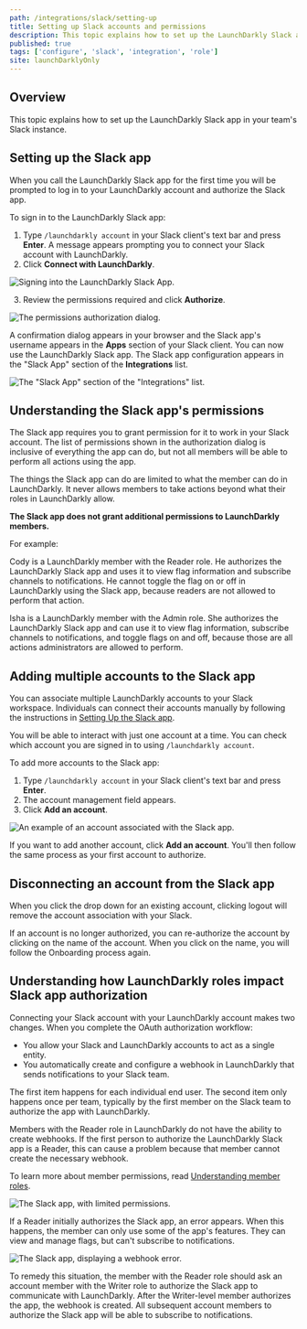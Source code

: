 ```yaml
---
path: /integrations/slack/setting-up
title: Setting up Slack accounts and permissions
description: This topic explains how to set up the LaunchDarkly Slack app in your team's Slack instance.
published: true
tags: ['configure', 'slack', 'integration', 'role']
site: launchDarklyOnly
---
```


## Overview

This topic explains how to set up the LaunchDarkly Slack app in your team's Slack instance.

## Setting up the Slack app

When you call the LaunchDarkly Slack app for the first time you will be prompted to log in to your LaunchDarkly account and authorize the Slack app. 

To sign in to the LaunchDarkly Slack app:

1. Type `/launchdarkly account` in your Slack client's text bar and press **Enter**. A message appears prompting you to connect your Slack account with LaunchDarkly.
2. Click **Connect with LaunchDarkly**.

![Signing into the LaunchDarkly Slack App.](slack-ld-connect.png)

3. Review the permissions required and click **Authorize**.

![The permissions authorization dialog.](slack-ld-authorize.png)

A confirmation dialog appears in your browser and the Slack app's username appears in the **Apps** section of your Slack client. You can now use the LaunchDarkly Slack app. The Slack app configuration appears in the "Slack App" section of the **Integrations** list.

![The "Slack App" section of the "Integrations" list.](slack-integration-card.png)

## Understanding the Slack app's permissions

The Slack app requires you to grant permission for it to work in your Slack account. The list of permissions shown in the authorization dialog is inclusive of everything the app can do, but not all members will be able to perform all actions using the app.

The things the Slack app can do are limited to what the member can do in LaunchDarkly. It never allows members to take actions beyond what their roles in LaunchDarkly allow.

**The Slack app does not grant additional permissions to LaunchDarkly members.**

For example:

Cody is a LaunchDarkly member with the Reader role. He authorizes the LaunchDarkly Slack app and uses it to view flag information and subscribe channels to notifications. He cannot toggle the flag on or off in LaunchDarkly using the Slack app, because readers are not allowed to perform that action.

Isha is a LaunchDarkly member with the Admin role. She authorizes the LaunchDarkly Slack app and can use it to view flag information, subscribe channels to notifications, and toggle flags on and off, because those are all actions administrators are allowed to perform.

## Adding multiple accounts to the Slack app

You can associate multiple LaunchDarkly accounts to your Slack workspace. Individuals can connect their accounts manually by following the instructions in [Setting Up the Slack app](#setting-up-the-slack-app).

You will be able to interact with just one account at a time. You can check which account you are signed in to using `/launchdarkly account`.

To add more accounts to the Slack app:

1. Type `/launchdarkly account` in your Slack client's text bar and press **Enter**.
2. The account management field appears.
3. Click **Add an account**.

![An example of an account associated with the Slack app.](slack-ld-add-account.png)

If you want to add another account, click **Add an account**. You'll then follow the same process as your first account to authorize.

## Disconnecting an account from the Slack app

When you click the drop down for an existing account, clicking logout will remove the account association with your Slack.

If an account is no longer authorized, you can re-authorize the account by clicking on the name of the account. When you click on the name, you will follow the Onboarding process again.

## Understanding how LaunchDarkly roles impact Slack app authorization

Connecting your Slack account with your LaunchDarkly account makes two changes. When you complete the OAuth authorization workflow:

- You allow your Slack and LaunchDarkly accounts to act as a single entity.
- You automatically create and configure a webhook in LaunchDarkly that sends notifications to your Slack team.

The first item happens for each individual end user. The second item only happens once per team, typically by the first member on the Slack team to authorize the app with LaunchDarkly.

Members with the Reader role in LaunchDarkly do not have the ability to create webhooks. If the first person to authorize the LaunchDarkly Slack app is a Reader, this can cause a problem because that member cannot create the necessary webhook.

To learn more about member permissions, read [Understanding member roles](/home/members/managing#understanding-member-roles).

![The Slack app, with limited permissions.](slack-ld-reader-authorization.png)

If a Reader initially authorizes the Slack app, an error appears. When this happens, the member can only use some of the app's features. They can view and manage flags, but can't subscribe to notifications.

![The Slack app, displaying a webhook error.](slack-ld-failed-subscribe.png)

To remedy this situation, the member with the Reader role should ask an account member with the Writer role to authorize the Slack app to communicate with LaunchDarkly. After the Writer-level member authorizes the app, the webhook is created. All subsequent account members to authorize the Slack app will be able to subscribe to notifications.

